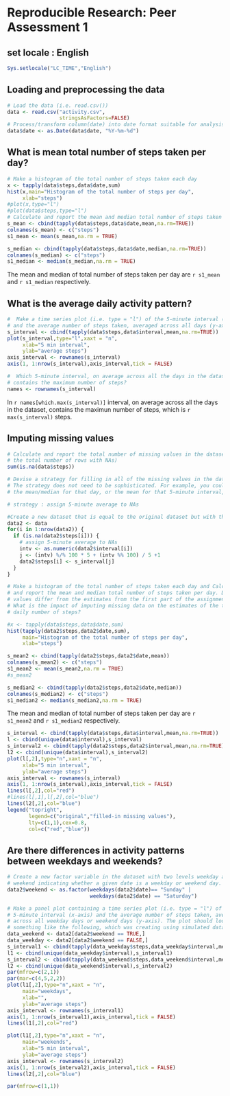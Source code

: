 # Reproducible Research: Peer Assessment 1
## set locale : English
```r
Sys.setlocale("LC_TIME","English")
```

## Loading and preprocessing the data
```r
# Load the data (i.e. read.csv())
data <- read.csv("activity.csv", 
                 stringsAsFactors=FALSE)
# Process/transform column(date) into date format suitable for analysis
data$date <- as.Date(data$date, "%Y-%m-%d")
```

## What is mean total number of steps taken per day?
```r
# Make a histogram of the total number of steps taken each day
x <- tapply(data$steps,data$date,sum)
hist(x,main="Histogram of the total number of steps per day",
     xlab="steps")
#plot(x,type="l")
#plot(data$steps,type="l")
# Calculate and report the mean and median total number of steps taken per day
s_mean <- cbind(tapply(data$steps,data$date,mean,na.rm=TRUE))
colnames(s_mean) <- c("steps")
s1_mean <- mean(s_mean,na.rm = TRUE)

s_median <- cbind(tapply(data$steps,data$date,median,na.rm=TRUE))
colnames(s_median) <- c("steps")
s1_median <- median(s_median,na.rm = TRUE)
```
The mean and median of total number of steps taken per day are `r s1_mean` and `r s1_median` respectively.

## What is the average daily activity pattern?
```r
#  Make a time series plot (i.e. type = "l") of the 5-minute interval (x-axis) 
# and the average number of steps taken, averaged across all days (y-axis)
s_interval <- cbind(tapply(data$steps,data$interval,mean,na.rm=TRUE))
plot(s_interval,type="l",xaxt = "n",
     xlab="5 min interval",
     ylab="average steps")
axis_interval <- rownames(s_interval)
axis(1, 1:nrow(s_interval),axis_interval,tick = FALSE)

#  Which 5-minute interval, on average across all the days in the dataset, 
# contains the maximum number of steps?
names <- rownames(s_interval)
```
In `r names[which.max(s_interval)]` interval, on average across all the days in 
the dataset, contains the maximun number of steps, which is `r max(s_interval)` steps.

## Imputing missing values
```r
# Calculate and report the total number of missing values in the dataset (i.e. 
# the total number of rows with NAs)
sum(is.na(data$steps))

# Devise a strategy for filling in all of the missing values in the dataset. 
# The strategy does not need to be sophisticated. For example, you could use 
# the mean/median for that day, or the mean for that 5-minute interval, etc.

# strategy : assign 5-minute average to NAs

#Create a new dataset that is equal to the original dataset but with the missing data filled in.
data2 <- data
for(i in 1:nrow(data2)) {
  if (is.na(data2$steps[i])) {
    # assign 5-minute average to NAs
    intv <- as.numeric(data2$interval[i])
    j <- (intv) %/% 100 * 5 + (intv %% 100) / 5 +1
    data2$steps[i] <- s_interval[j]
  }
}

# Make a histogram of the total number of steps taken each day and Calculate 
# and report the mean and median total number of steps taken per day. Do these 
# values differ from the estimates from the first part of the assignment? 
# What is the impact of imputing missing data on the estimates of the total 
# daily number of steps?

#x <- tapply(data$steps,data$date,sum)
hist(tapply(data2$steps,data2$date,sum),
     main="Histogram of the total number of steps per day",
     xlab="steps")

s_mean2 <- cbind(tapply(data2$steps,data2$date,mean))
colnames(s_mean2) <- c("steps")
s1_mean2 <- mean(s_mean2,na.rm = TRUE)
#s_mean2

s_median2 <- cbind(tapply(data2$steps,data2$date,median))
colnames(s_median2) <- c("steps")
s1_median2 <- median(s_median2,na.rm = TRUE)

```
The mean and median of total number of steps taken per day are `r s1_mean2` and `r s1_median2` respectively.

```r
s_interval <- cbind(tapply(data$steps,data$interval,mean,na.rm=TRUE))
l <- cbind(unique(data$interval),s_interval)
s_interval2 <- cbind(tapply(data2$steps,data2$interval,mean,na.rm=TRUE))
l2 <- cbind(unique(data$interval),s_interval2)
plot(l[,2],type="n",xaxt = "n",
     xlab="5 min interval",
     ylab="average steps")
axis_interval <- rownames(s_interval)
axis(1, 1:nrow(s_interval),axis_interval,tick = FALSE)
lines(l[,2],col="red")
#lines(l[,1],l[,2],col="blue")
lines(l2[,2],col="blue")
legend("topright",
       legend=c("original","filled-in missing values"),
       lty=c(1,1),cex=0.8,
       col=c("red","blue"))
```


## Are there differences in activity patterns between weekdays and weekends?
```r
# Create a new factor variable in the dataset with two levels weekday and 
# weekend indicating whether a given date is a weekday or weekend day.
data2$weekend <- as.factor(weekdays(data2$date)== "Sunday" | 
                           weekdays(data2$date) == "Saturday")

# Make a panel plot containing a time series plot (i.e. type = "l") of the 
# 5-minute interval (x-axis) and the average number of steps taken, averaged 
# across all weekday days or weekend days (y-axis). The plot should look 
# something like the following, which was creating using simulated data:
data_weekend <- data2[data2$weekend == TRUE,]
data_weekday <- data2[data2$weekend == FALSE,]
s_interval1 <- cbind(tapply(data_weekday$steps,data_weekday$interval,mean,na.rm=TRUE))
l1 <- cbind(unique(data_weekday$interval),s_interval1)
s_interval2 <- cbind(tapply(data_weekend$steps,data_weekend$interval,mean,na.rm=TRUE))
l2 <- cbind(unique(data_weekend$interval),s_interval2)
par(mfrow=c(2,1))
par(mar=c(4,5,2,2))
plot(l1[,2],type="n",xaxt = "n",
     main="weekdays",
     xlab="",
     ylab="average steps")
axis_interval <- rownames(s_interval1)
axis(1, 1:nrow(s_interval1),axis_interval,tick = FALSE)
lines(l1[,2],col="red")

plot(l1[,2],type="n",xaxt = "n",
     main="weekends",
     xlab="5 min interval",
     ylab="average steps")
axis_interval <- rownames(s_interval2)
axis(1, 1:nrow(s_interval2),axis_interval,tick = FALSE)
lines(l2[,2],col="blue")

par(mfrow=c(1,1))

```






